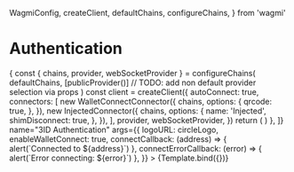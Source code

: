 
  WagmiConfig,
  createClient,
  defaultChains,
  configureChains,
} from 'wagmi'

<Meta title="Components/Authentication" component={Authentication} />


# Authentication

<Canvas>
  <Story
    decorators={[
      (Story) => {
        const { chains, provider, webSocketProvider } = configureChains(
          defaultChains,
          [publicProvider()] // TODO: add non default provider selection via props
        )
        const client = createClient({
          autoConnect: true,
          connectors: [
            new WalletConnectConnector({
              chains,
              options: {
                qrcode: true,
              },
            }),
            new InjectedConnector({
              chains,
              options: {
                name: 'Injected',
                shimDisconnect: true,
              },
            }),
          ],
          provider,
          webSocketProvider,
        })
        return (
          <WagmiConfig client={client}>
            <Story />
          </WagmiConfig>
        )
      },
    ]}
    name="3ID Authentication"
    args={{
      logoURL: circleLogo,
      enableWalletConnect: true,
      connectCallback: (address) => {
        alert(`Connected to ${address}`)
      },
      connectErrorCallback: (error) => {
        alert(`Error connecting: ${error}`)
      },
    }}
  >
    {Template.bind({})}
  </Story>
</Canvas>
